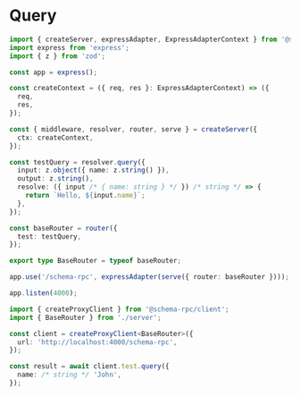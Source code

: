 # Query

```ts title="server.ts"
import { createServer, expressAdapter, ExpressAdapterContext } from '@schema-rpc/server';
import express from 'express';
import { z } from 'zod';

const app = express();

const createContext = ({ req, res }: ExpressAdapterContext) => ({
  req,
  res,
});

const { middleware, resolver, router, serve } = createServer({
  ctx: createContext,
});

const testQuery = resolver.query({
  input: z.object({ name: z.string() }),
  output: z.string(),
  resolve: ({ input /* { name: string } */ }) /* string */ => {
    return `Hello, ${input.name}`;
  },
});

const baseRouter = router({
  test: testQuery,
});

export type BaseRouter = typeof baseRouter;

app.use('/schema-rpc', expressAdapter(serve({ router: baseRouter })));

app.listen(4000);
```

```ts title="client.ts"
import { createProxyClient } from '@schema-rpc/client';
import { BaseRouter } from './server';

const client = createProxyClient<BaseRouter>({
  url: 'http://localhost:4000/schema-rpc',
});

const result = await client.test.query({
  name: /* string */ 'John',
});
```
